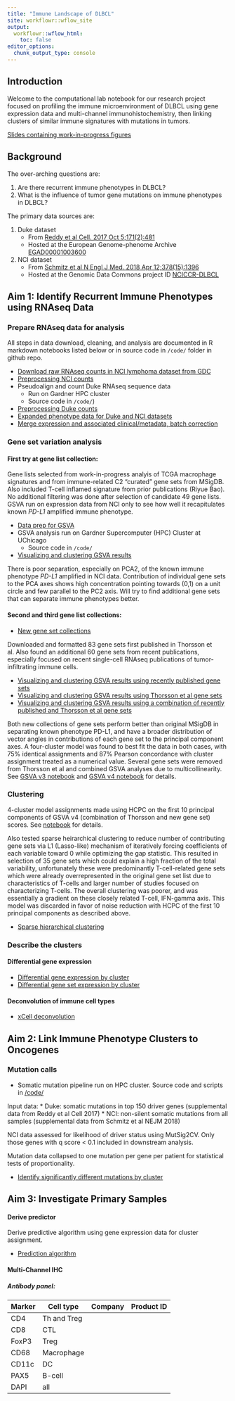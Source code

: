 ```yaml
---
title: "Immune Landscape of DLBCL"
site: workflowr::wflow_site
output:
  workflowr::wflow_html:
    toc: false
editor_options:
  chunk_output_type: console
---
```


## Introduction
Welcome to the computational lab notebook for our research project focused on profiling the immune microenvironment of DLBCL using gene expression data and multi-channel immunohistochemistry, then linking clusters of similar immune signatures with mutations in tumors.

[Slides containing work-in-progress figures](https://docs.google.com/presentation/d/1sKzira205EXmpdX3D1h6Hy_67gWcaE9-PLBPEcOIE5g/edit?usp=sharing)

## Background

The over-arching questions are:

1. Are there recurrent immune phenotypes in DLBCL?
2. What is the influence of tumor gene mutations on immune phenotypes in DLBCL?

The primary data sources are:

1. Duke dataset
    * From [Reddy et al Cell. 2017 Oct 5;171(2):481](https://www.ncbi.nlm.nih.gov/pubmed/28985567)
    * Hosted at the European Genome-phenome Archive [EGAD00001003600](https://www.ebi.ac.uk/ega/datasets/EGAD00001003600)
2. NCI dataset 
    * From [Schmitz et al N Engl J Med. 2018 Apr 12;378(15):1396](https://www.ncbi.nlm.nih.gov/pubmed/?term=29641966)  
    * Hosted at the Genomic Data Commons project ID [NCICCR-DLBCL](https://portal.gdc.cancer.gov/projects/NCICCR-DLBCL)

## Aim 1: Identify Recurrent Immune Phenotypes using RNAseq Data

### Prepare RNAseq data for analysis

All steps in data download, cleaning, and analysis are documented in R markdown notebooks listed below or in source code in `/code/` folder in github repo.

* [Download raw RNAseq counts in NCI lymphoma dataset from GDC](gdc_download.html)
* [Preprocessing NCI counts](preprocessing_count_data.html)
* Pseudoalign and count Duke RNAseq sequence data
  * Run on Gardner HPC cluster
  * Source code in `/code/`)
* [Preprocessing Duke counts](dukedata.html)
* [Expanded phenotype data for Duke and NCI datasets](ext_pheno.html)
* [Merge expression and associated clinical/metadata, batch correction](merge.html)

### Gene set variation analysis

#### First try at gene list collection:

Gene lists selected from work-in-progress analyis of TCGA macrophage signatures and from immune-related C2 "curated" gene sets from MSigDB. Also included T-cell inflamed signature from prior publications (Riyue Bao). No additional filtering was done after selection of candidate 49 gene lists. GSVA run on expression data from NCI only to see how well it recapitulates known _PD-L1_ amplified immune phenotype.

* [Data prep for GSVA](enrichment.html)
* GSVA analysis run on Gardner Supercomputer (HPC) Cluster at UChicago
  * Source code in `/code/`
* [Visualizing and clustering GSVA results](clustering_enrichment_scores.html)

There is poor separation, especially on PCA2, of the known immune phenotype _PD-L1_ amplified in NCI data. Contribution of individual gene sets to the PCA axes shows high concentration pointing towards (0,1) on a unit circle and few parallel to the PC2 axis. Will try to find additional gene sets that can separate immune phenotypes better.

#### Second and third gene list collections:

* [New gene set collections](newgs.html)

Downloaded and formatted 83 gene sets first published in Thorsson et al. Also found an additional 60 gene sets from recent publications, especially focused on recent single-cell RNAseq publications of tumor-infiltrating immune cells.

* [Visualizing and clustering GSVA results using recently published gene sets](visualizing_gsva_scores_2.html)
* [Visualizing and clustering GSVA results using Thorsson et al gene sets](visualizing_gsva_scores_3.html)
* [Visualizing and clustering GSVA results using a combination of recently published and Thorsson et al gene sets](visualizing_gsva_scores_4.html)

Both new collections of gene sets perform better than original MSigDB in separating known phenotype PD-L1, and have a broader distribution of vector angles in contributions of each gene set to the principal component axes. A four-cluster model was found to best fit the data in both cases, with 75% identical assignments and 87% Pearson concordance with cluster assignment treated as a numerical value. Several gene sets were removed from Thorsson et al and combined GSVA analyses due to multicollinearity. See [GSVA v3 notebook](visualizing_gsva_scores_3.html) and [GSVA v4 notebook](visualizing_gsva_scores_4.html) for details.

### Clustering

4-cluster model assignments made using HCPC on the first 10 principal components of GSVA v4 (combination of Thorsson and new gene set) scores. See [notebook]((visualizing_gsva_scores_4.html)) for details. 

Also tested sparse heirarchical clustering to reduce number of contributing gene sets via L1 (Lasso-like) mechanism of iteratively forcing coefficients of each variable toward 0 while optimizing the gap statistic. This resulted in selection of 35 gene sets which could explain a high fraction of the total variability, unfortunately these were predominantly T-cell-related gene sets which were already overrepresented in the original gene set list due to characteristics of T-cells and larger number of studies focused on characterizing T-cells. The overall clustering was poorer, and was essentially a gradient on these closely related T-cell, IFN-gamma axis. This model was discarded in favor of noise reduction with HCPC of the first 10 principal components as described above. 

* [Sparse hierarchical clustering](sparse_clustering.html)

### Describe the clusters

#### Differential gene expression

* [Differential gene expression by cluster](cluster_dge.html)
* [Differential gene set expression by cluster](enrichment.html)

#### Deconvolution of immune cell types

* [xCell deconvolution](deconvolution.html)

## Aim 2: Link Immune Phenotype Clusters to Oncogenes

### Mutation calls

* Somatic mutation pipeline run on HPC cluster. Source code and scripts in [/code/](https://github.com/mleukam/dlbcl_landscape/tree/master/code)

Input data:
 * Duke: somatic mutations in top 150 driver genes (supplemental data from Reddy et al Cell 2017)
 * NCI: non-silent somatic mutations from all samples (supplemental data from Schmitz et al NEJM 2018)

NCI data assessed for likelihood of driver status using MutSig2CV. Only those genes with q score < 0.1 included in downstream analysis.

Mutation data collapsed to one mutation per gene per patient for statistical tests of proportionality.

* [Identify significantly different mutations by cluster](assign_mutations.Rmd)

## Aim 3: Investigate Primary Samples

#### Derive predictor

Derive predictive algorithm using gene expression data for cluster assignment.

* [Prediction algorithm](predictor.html)

#### Multi-Channel IHC 

##### Antibody panel:
| Marker | Cell type | Company | Product ID |
|--------|-----------|---------|------------|
| CD4 | Th and Treg  |         |            |
| CD8    | CTL       |         |            |
| FoxP3  | Treg      |         |            |
| CD68   | Macrophage|         |            |
| CD11c  |        DC |         |            |
| PAX5   | B-cell    |         |            |
| DAPI   | all       |         |            |

